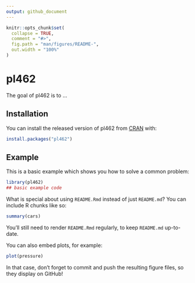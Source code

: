 ```yaml
---
output: github_document
---
```


<!-- README.md is generated from README.Rmd. Please edit that file -->

```r
knitr::opts_chunk$set(
  collapse = TRUE,
  comment = "#>",
  fig.path = "man/figures/README-",
  out.width = "100%"
)
```

# pl462

<!-- badges: start -->
<!-- badges: end -->

The goal of pl462 is to ...

## Installation

You can install the released version of pl462 from [CRAN](https://CRAN.R-project.org) with:

``` r
install.packages("pl462")
```

## Example

This is a basic example which shows you how to solve a common problem:

```r
library(pl462)
## basic example code
```

What is special about using `README.Rmd` instead of just `README.md`? You can include R chunks like so:

```r
summary(cars)
```

You'll still need to render `README.Rmd` regularly, to keep `README.md` up-to-date.

You can also embed plots, for example:

```r
plot(pressure)
```

In that case, don't forget to commit and push the resulting figure files, so they display on GitHub!
